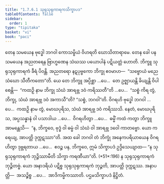 ```yaml
---
title: "1.7.6.1 သုရုသုရုကာရကသိက္ခာပဒ"
tableOfContents: false
sidebar:
  order: 1
type: "tipitaka"
basket: "vi"
book: "paci"
---
```



<DynamicBreadcrumb />

<Division number="627" book="paci" e="ch" v="2" p="258">

<Paragraph number="1939" book="paci">
တေန သမယေန ဗုဒ္ဓေါ ဘဂဝါ ကောသမ္ဗိယံ ဝိဟရတိ ဃောသိတာရာမေ. တေန ခေါ ပန သမယေန အညတရေန ဗြာဟ္မဏေန သံဃဿ ပယောပါနံ ပဋိယတ္တံ ဟောတိ. ဘိက္ခူ သုရုသုရုကာရကံ ခီရံ ပိဝန္တိ. အညတရော နဋပုဗ္ဗကော ဘိက္ခု ဧဝမာဟ—  “သဗ္ဗောယံ မညေ သံဃော သီတီကတော”တိ.
</Paragraph>

<Paragraph number="1940" book="paci">
ယေ တေ ဘိက္ခူ အပ္ပိစ္ဆာ …ပေ…  တေ ဥဇ္ဈာယန္တိ ခိယျန္တိ ဝိပါစေန္တိ—  “ကထဉှိ နာမ ဘိက္ခု သံဃံ အာရဗ္ဘ ဒဝံ ကရိဿတီ”တိ …ပေ…  “သစ္စံ ကိရ တွံ, ဘိက္ခု, သံဃံ အာရဗ္ဘ ဒဝံ အကာသီ”တိ? “သစ္စံ, ဘဂဝါ”တိ. ဝိဂရဟိ ဗုဒ္ဓေါ ဘဂဝါ …ပေ…  ကထဉှိ နာမ တွံ, မောဃပုရိသ, သံဃံ အာရဗ္ဘ ဒဝံ ကရိဿသိ. နေတံ, မောဃပုရိသ, အပ္ပသန္နာနံ ဝါ ပသာဒါယ …ပေ…  ဝိဂရဟိတွာ …ပေ…  ဓမ္မိံ ကထံ ကတွာ ဘိက္ခူ အာမန္တေသိ—  “န, ဘိက္ခဝေ, ဗုဒ္ဓံ ဝါ ဓမ္မံ ဝါ သံဃံ ဝါ အာရဗ္ဘ ဒဝေါ ကာတဗ္ဗော. ယော ကရေယျ, အာပတ္တိ ဒုက္ကဋဿာ”တိ. အထ ခေါ ဘဂဝါ တံ ဘိက္ခုံ အနေကပရိယာယေန ဝိဂရဟိတွာ ဒုဗ္ဘရတာယ …ပေ…  ဧဝဉ္စ ပန, ဘိက္ခဝေ, ဣမံ သိက္ခာပဒံ ဥဒ္ဒိသေယျာထ—
</Paragraph>

<Paragraph number="1941" book="paci">
<Emphasis>“န သုရုသုရုကာရကံ ဘုဉ္ဇိဿာမီတိ သိက္ခာ ကရဏီယာ”</Emphasis>တိ. (*51*:<Emphasis>196</Emphasis>)
</Paragraph>

<Paragraph number="1942" book="paci">
န သုရုသုရုကာရကံ ဘုဉ္ဇိတဗ္ဗံ. ယော အနာဒရိယံ ပဋိစ္စ သုရုသုရုကာရကံ ဘုဉ္ဇတိ, အာပတ္တိ ဒုက္ကဋဿ.
</Paragraph>

<Paragraph number="1943" book="paci">
အနာပတ္တိ—  အသဉ္စိစ္စ …ပေ…  အာဒိကမ္မိကဿာတိ.

</Paragraph>
</Division>

<Paragraph number="1944" type="center" book="paci">
ပဌမသိက္ခာပဒံ နိဋ္ဌိတံ.
</Paragraph>